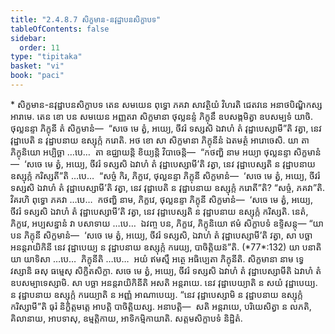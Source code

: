 ```yaml
---
title: "2.4.8.7 សិក្ខមាន-នវុដ្ឋាបនសិក្ខាបទ"
tableOfContents: false
sidebar:
  order: 11
type: "tipitaka"
basket: "vi"
book: "paci"
---
```



<DynamicBreadcrumb />

<Paragraph type="center" book="paci">
* សិក្ខមាន-នវុដ្ឋាបនសិក្ខាបទ
</Paragraph>

<Division number="1150" book="paci">

<Paragraph number="3361" book="paci">
តេន សមយេន ពុទ្ធោ ភគវា សាវត្ថិយំ វិហរតិ ជេតវនេ អនាថបិណ្ឌិកស្ស អារាមេ. តេន ខោ បន សមយេន អញ្ញតរា សិក្ខមានា ថុល្លនន្ទំ ភិក្ខុនឹ ឧបសង្កមិត្វា ឧបសម្បទំ យាចិ. ថុល្លនន្ទា ភិក្ខុនី តំ សិក្ខមានំ—  “សចេ មេ ត្វំ, អយ្យេ, ចីវរំ ទស្សសិ ឯវាហំ តំ វុដ្ឋាបេស្សាមី”តិ វត្វា, នេវ វុដ្ឋាបេតិ ន វុដ្ឋាបនាយ ឧស្សុក្កំ ករោតិ.
</Paragraph>

<Paragraph number="3362" book="paci">
អថ ខោ សា សិក្ខមានា ភិក្ខុនីនំ ឯតមត្ថំ អារោចេសិ. យា តា ភិក្ខុនិយោ អប្បិច្ឆា …បេ…  តា ឧជ្ឈាយន្តិ ខិយ្យន្តិ វិបាចេន្តិ—  “កថញ្ហិ នាម អយ្យា ថុល្លនន្ទា សិក្ខមានំ—  ‘សចេ មេ ត្វំ, អយ្យេ, ចីវរំ ទស្សសិ ឯវាហំ តំ វុដ្ឋាបេស្សាមី’តិ វត្វា, នេវ វុដ្ឋាបេស្សតិ ន វុដ្ឋាបនាយ ឧស្សុក្កំ ករិស្សតី”តិ …បេ…  “សច្ចំ កិរ, ភិក្ខវេ, ថុល្លនន្ទា ភិក្ខុនី សិក្ខមានំ—  ‘សចេ មេ ត្វំ, អយ្យេ, ចីវរំ ទស្សសិ ឯវាហំ តំ វុដ្ឋាបេស្សាមី’តិ វត្វា, នេវ វុដ្ឋាបេតិ ន វុដ្ឋាបនាយ ឧស្សុក្កំ ករោតី”តិ? “សច្ចំ, ភគវា”តិ. វិគរហិ ពុទ្ធោ ភគវា …បេ…  កថញ្ហិ នាម, ភិក្ខវេ, ថុល្លនន្ទា ភិក្ខុនី សិក្ខមានំ—  ‘សចេ មេ ត្វំ, អយ្យេ, ចីវរំ ទស្សសិ ឯវាហំ តំ វុដ្ឋាបេស្សាមី’តិ វត្វា, នេវ វុដ្ឋាបេស្សតិ ន វុដ្ឋាបនាយ ឧស្សុក្កំ ករិស្សតិ. នេតំ, ភិក្ខវេ, អប្បសន្នានំ វា បសាទាយ …បេ…  ឯវញ្ច បន, ភិក្ខវេ, ភិក្ខុនិយោ ឥមំ សិក្ខាបទំ ឧទ្ទិសន្តុ—
</Paragraph>

</Division>
<Division number="1151" book="paci">

<Paragraph number="3363" book="paci">
<Emphasis>“យា បន ភិក្ខុនី សិក្ខមានំ—  ‘សចេ មេ ត្វំ, អយ្យេ, ចីវរំ ទស្សសិ, ឯវាហំ តំ វុដ្ឋាបេស្សាមី’តិ វត្វា, សា បច្ឆា អនន្តរាយិកិនី នេវ វុដ្ឋាបេយ្យ ន វុដ្ឋាបនាយ ឧស្សុក្កំ ករេយ្យ, បាចិត្តិយន៑”</Emphasis>តិ. (*77*:<Emphasis>132</Emphasis>)
</Paragraph>

</Division>
<Division number="1152" book="paci">

<Paragraph number="3364" book="paci">
<Emphasis>យា បនា</Emphasis>តិ យា យាទិសា …បេ…  <Emphasis>ភិក្ខុនី</Emphasis>តិ …បេ…  អយំ ឥមស្មឹ អត្ថេ អធិប្បេតា ភិក្ខុនីតិ.
</Paragraph>

<Paragraph number="3365" book="paci">
<Emphasis>សិក្ខមានា</Emphasis> នាម ទ្វេ វស្សានិ ឆសុ ធម្មេសុ សិក្ខិតសិក្ខា.
</Paragraph>

<Paragraph number="3366" book="paci">
<Emphasis>សចេ មេ ត្វំ, អយ្យេ, ចីវរំ ទស្សសិ ឯវាហំ តំ វុដ្ឋាបេស្សាមី</Emphasis>តិ ឯវាហំ តំ ឧបសម្បាទេស្សាមិ.
</Paragraph>

<Paragraph number="3367" book="paci">
<Emphasis>សា បច្ឆា អនន្តរាយិកិនី</Emphasis>តិ អសតិ អន្តរាយេ.
</Paragraph>

<Paragraph number="3368" book="paci">
<Emphasis>នេវ វុដ្ឋាបេយ្យា</Emphasis>តិ ន សយំ វុដ្ឋាបេយ្យ.
</Paragraph>

<Paragraph number="3369" book="paci">
<Emphasis>ន វុដ្ឋាបនាយ ឧស្សុក្កំ ករេយ្យា</Emphasis>តិ ន អញ្ញំ អាណាបេយ្យ. “នេវ វុដ្ឋាបេស្សាមិ ន វុដ្ឋាបនាយ ឧស្សុក្កំ ករិស្សាមី”តិ ធុរំ និក្ខិត្តមត្តេ អាបត្តិ បាចិត្តិយស្ស.
</Paragraph>

</Division>
<Division number="1153" book="paci">

<Paragraph number="3370" book="paci">
អនាបត្តិ—  សតិ អន្តរាយេ, បរិយេសិត្វា ន លភតិ, គិលានាយ, អាបទាសុ, ឧម្មត្តិកាយ, អាទិកម្មិកាយាតិ.

</Paragraph>
</Division>

<Paragraph number="3371" type="center" book="paci">
សត្តមសិក្ខាបទំ និដ្ឋិតំ.
</Paragraph>